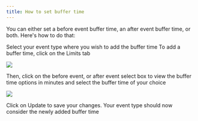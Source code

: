 ```yaml
---
title: How to set buffer time
---
```


You can either set a before event buffer time, an after event buffer time, or both. Here's how to do that:

<Steps>
<Step>
Select your event type where you wish to add the buffer time
</Step>
<Step>
To add a buffer time, click on the Limits tab

[![](https://calcom-inc-0470baa6daee.intercom-attachments-1.com/i/o/1195439258/e54bb9bb9943d0e595412af1/i1600x899-j1Js2xXV665U_gkxhvi.png?expires=1736323200&signature=6a70d0e16718b9186f3e498c390f04420a8c6886c717cf41f54eddb080692f11&req=dSEuE819lINaUfMW1HO4zYWCHcw7kcR3sv4%2FP48yT8sEuvMT%2BWudvYYSHIoO%0ANKRQ%0A)](https://calcom-inc-0470baa6daee.intercom-attachments-1.com/i/o/1195439258/e54bb9bb9943d0e595412af1/i1600x899-j1Js2xXV665U_gkxhvi.png?expires=1736323200&signature=6a70d0e16718b9186f3e498c390f04420a8c6886c717cf41f54eddb080692f11&req=dSEuE819lINaUfMW1HO4zYWCHcw7kcR3sv4%2FP48yT8sEuvMT%2BWudvYYSHIoO%0ANKRQ%0A)

</Step>
<Step>
Then, click on the before event, or after event select box to view the buffer time options in minutes and select the buffer time of your choice

[![](https://calcom-inc-0470baa6daee.intercom-attachments-1.com/i/o/1195439285/5758803d6a12925922fe5db7/i1600x899-yn-lgJSvElO2_hxc61t.png?expires=1736323200&signature=35c70379597750a4de7f9432019f3316d8359ee16dbf58eb4baf49c846578a05&req=dSEuE819lINXXPMW1HO4zfvmVjIthaHibVb9tN3vljD3awd5W4TMrAha45Uu%0A8fNp%0A)](https://calcom-inc-0470baa6daee.intercom-attachments-1.com/i/o/1195439285/5758803d6a12925922fe5db7/i1600x899-yn-lgJSvElO2_hxc61t.png?expires=1736323200&signature=35c70379597750a4de7f9432019f3316d8359ee16dbf58eb4baf49c846578a05&req=dSEuE819lINXXPMW1HO4zfvmVjIthaHibVb9tN3vljD3awd5W4TMrAha45Uu%0A8fNp%0A)

</Step>
<Step>
Click on Update to save your changes. Your event type should now consider the newly added buffer time
</Step>
</Steps>

